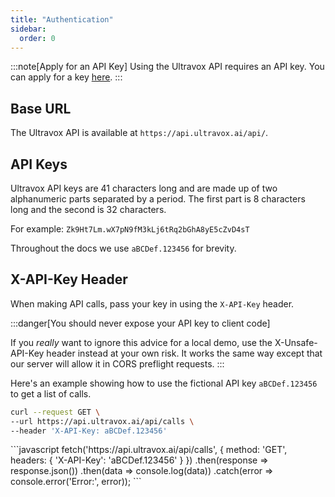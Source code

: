 ```yaml
---
title: "Authentication"
sidebar:
  order: 0
---
```



:::note[Apply for an API Key]
Using the Ultravox API requires an API key. You can apply for a key [here](https://forms.gle/BNmUBrqymzH3vkxj8).
:::

## Base URL
The Ultravox API is available at `https://api.ultravox.ai/api/`.

## API Keys
Ultravox API keys are 41 characters long and are made up of two alphanumeric parts separated by a period. The first part is 8 characters long and the second is 32 characters.

For example: `Zk9Ht7Lm.wX7pN9fM3kLj6tRq2bGhA8yE5cZvD4sT`

Throughout the docs we use `aBCDef.123456` for brevity.

## X-API-Key Header
When making API calls, pass your key in using the `X-API-Key` header.

:::danger[You should never expose your API key to client code]

If you *really* want to ignore this advice for a local demo, use the X-Unsafe-API-Key header
instead at your own risk. It works the same way except that our server will allow it in CORS preflight requests.
:::

Here's an example showing how to use the fictional API key `aBCDef.123456` to get a list of calls.
<Tabs syncKey="example-language">
  <TabItem label="cURL">
  ```bash
  curl --request GET \
  --url https://api.ultravox.ai/api/calls \
  --header 'X-API-Key: aBCDef.123456'

  ```
  </TabItem>
  <TabItem label="JavaScript">
  ```javascript
  fetch('https://api.ultravox.ai/api/calls', {
    method: 'GET',
    headers: {
      'X-API-Key': 'aBCDef.123456'
    }
  })
  .then(response => response.json())
  .then(data => console.log(data))
  .catch(error => console.error('Error:', error));
  ```
  </TabItem>
</Tabs>
